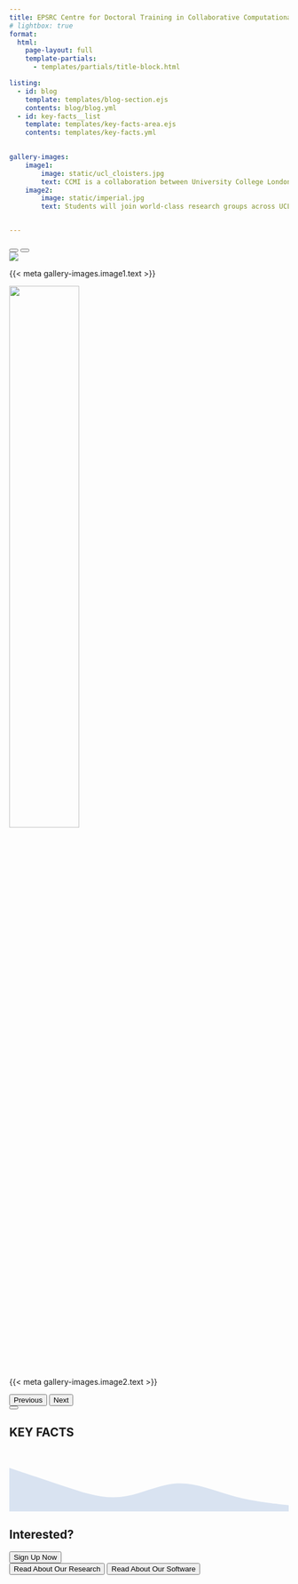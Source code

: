 ```yaml
---
title: EPSRC Centre for Doctoral Training in Collaborative Computational Modelling at the Interface (CCMI)
# lightbox: true
format:
  html:
    page-layout: full
    template-partials:
      - templates/partials/title-block.html

listing:
  - id: blog
    template: templates/blog-section.ejs
    contents: blog/blog.yml
  - id: key-facts__list
    template: templates/key-facts-area.ejs
    contents: templates/key-facts.yml
        

gallery-images:
    image1:
        image: static/ucl_cloisters.jpg
        text: CCMI is a collaboration between University College London and Imperial College London to offer a novel and innovative PhD training programme at the interface of computational modelling, data sciences, and research software engineering.
    image2: 
        image: static/imperial.jpg
        text: Students will join world-class research groups across UCL and Imperial, and will benefit from a bespoke training programme around research software engineering and its applications in the computational and data sciences.


---
```


<div class="container-fluid justify-content-evenly d-flex flex-row-reverse column-gap-5 column-page page-full">
<div id="blog">
</div>

<section id="gallery">
<div id="introCarousel" class="carousel slide">
<div class="carousel-indicators">
<button type="button" data-bs-target="#introCarousel" data-bs-slide-to="0" class="active" aria-current="true" aria-label="Slide 1"></button>
<button type="button" data-bs-target="#introCarousel" data-bs-slide-to="1" aria-label="Slide 2"></button>
</div>
<div class="carousel-inner">
<div class="carousel-item active">
![]({{< meta gallery-images.image1.image >}}){.d-block .w-100 group="intro-gallery" fig-alt="UCL Cloisters"}
<div class="carousel-caption d-none d-md-block">
<p>{{< meta gallery-images.image1.text >}}</p>
</div>
</div>
<div class="carousel-item">
![]({{< meta gallery-images.image2.image >}}){.d-block .w-100 group="intro-gallery" fig-alt="Imperial College" width=50%}
<div class="carousel-caption d-none d-md-block">
<p>{{< meta gallery-images.image2.text >}}</p>
</div>
</div>
</div>
<button class="carousel-control-prev" type="button" data-bs-target="#introCarousel" data-bs-slide="prev">
<span class="carousel-control-prev-icon" aria-hidden="true"></span>
<span class="visually-hidden">Previous</span>
</button>
<button class="carousel-control-next" type="button" data-bs-target="#introCarousel" data-bs-slide="next">
<span class="carousel-control-next-icon" aria-hidden="true"></span>
<span class="visually-hidden">Next</span>
</button>
</div>
</section>
</div>

<div class="d-flex justify-content-center column-page page-full my-2">
<button type="button" class="btn button--nav-down">
<i class="bi bi-chevron-down"></i>
</button>
</div>

<section id="key-facts" class="column-page page-full">
<h1 class="key-facts__heading display-1">KEY FACTS</h1>

<div id="key-facts__list">
</div>
<svg xmlns="http://www.w3.org/2000/svg" viewBox="0 0 1440 320" id="section-wave"><path fill="#d9e3f1" fill-opacity="1" d="M0,96L48,112C96,128,192,160,288,192C384,224,480,256,576,245.3C672,235,768,181,864,176C960,171,1056,213,1152,240C1248,267,1344,277,1392,282.7L1440,288L1440,320L1392,320C1344,320,1248,320,1152,320C1056,320,960,320,864,320C768,320,672,320,576,320C480,320,384,320,288,320C192,320,96,320,48,320L0,320Z"></path></svg>
</section>



<section id="interest" class="column-page page-full">
<h1 class="d-flex justify-content-center display-1 fw-bolder">Interested?</h1>
<div class="d-flex flex-column justify-content-center align-items-center row-gap-4">
<button type="button" class="btn btn-outline-info my-3 w-50" id="btn--signup">
<span class="display-6">Sign Up Now</span>
</button>
<div class="d-flex justify-content-evenly w-75">
<button type="button" class="btn btn-outline-light " id="btn-outline--custom">
Read About Our Research
</button>
<button type="button" class="btn btn-outline-light " id="btn-outline--custom">
Read About Our Software
</button>
</div>
</div>

</section>
<section id="current-events" class="column-page page-full">

</section>

 
</br>
